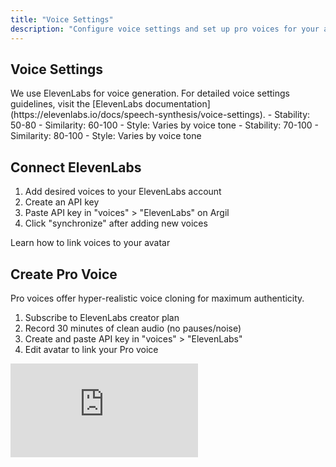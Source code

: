 ```yaml
---
title: "Voice Settings"
description: "Configure voice settings and set up pro voices for your avatars"
---
```


## Voice Settings

<Note>
We use ElevenLabs for voice generation. For detailed voice settings guidelines, visit the [ElevenLabs documentation](https://elevenlabs.io/docs/speech-synthesis/voice-settings).
</Note>

<CardGroup cols={2}>
  <Card title="Standard Voices" icon="microphone" color="purple">
    - Stability: 50-80
    - Similarity: 60-100
    - Style: Varies by voice tone
  </Card>
  <Card title="Pro Voices" icon="microphone-lines" color="purple">
    - Stability: 70-100
    - Similarity: 80-100
    - Style: Varies by voice tone
  </Card>
</CardGroup>

## Connect ElevenLabs

1. Add desired voices to your ElevenLabs account
2. Create an API key
3. Paste API key in "voices" > "ElevenLabs" on Argil
4. Click "synchronize" after adding new voices

<Card title="Link Your Voice" icon="link" color="purple" href="/resources/link-a-voice">
  Learn how to link voices to your avatar
</Card>

## Create Pro Voice

Pro voices offer hyper-realistic voice cloning for maximum authenticity.

1. Subscribe to ElevenLabs creator plan
2. Record 30 minutes of clean audio (no pauses/noise)
3. Create and paste API key in "voices" > "ElevenLabs"
4. Edit avatar to link your Pro voice

<Frame>
  <iframe
    src="https://www.loom.com/embed/f083b2f5b86f4971851d158009d60772?sid=bc9df527-2dba-45c1-bee7-dc81870770c7"
    frameBorder="0"
    webkitallowfullscreen="true"
    mozallowfullscreen="true"
    allowFullScreen
    style={{ width: '100%', height: '400px' }}
  />
</Frame>

<Card title="Voice Transformation" icon="wand-magic-sparkles" color="purple" href="/resources/audio-and-voicetovoice">
  Learn about voice transformation features
</Card>
